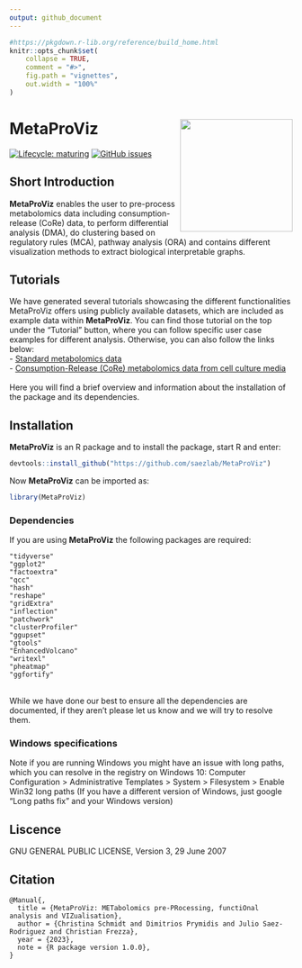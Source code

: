 ```yaml
---
output: github_document
---
```


<!-- README.md is generated from README.Rmd. Please edit that file -->

```r
#https://pkgdown.r-lib.org/reference/build_home.html
knitr::opts_chunk$set(
    collapse = TRUE,
    comment = "#>",
    fig.path = "vignettes",
    out.width = "100%"
)
```

# MetaProViz <img src="vignettes/Hexagon_MetaProViz.png" align="right" width="200" />


<!-- badges: start -->
[![Lifecycle: maturing](https://img.shields.io/badge/lifecycle-maturing-blue.svg)](https://www.tidyverse.org/lifecycle/#maturing)
[![GitHub issues](https://img.shields.io/github/issues/saezlab/MetaProViz)](https://github.com/saezlab/MetaProViz/issues)
<!-- badges: end -->

## **Short Introduction**
**MetaProViz** enables the user to pre-process metabolomics data including consumption-release (CoRe) data, to perform differential analysis (DMA), do clustering based on regulatory rules (MCA), pathway analysis (ORA) and contains different visualization methods to extract biological interpretable graphs.

## Tutorials
We have generated several tutorials showcasing the different functionalities MetaProViz offers using publicly available datasets, which are included as example data within **MetaProViz**. You can find those tutorial on the top under the "Tutorial" button, where you can follow specific user case examples for different analysis. Otherwise, you can also follow the links below:\
- [Standard metabolomics data](https://saezlab.github.io/MetaProViz/articles/Standard%20Metabolomics.html)\
- [Consumption-Release (CoRe) metabolomics data from cell culture media](https://saezlab.github.io/MetaProViz/articles/CoRe%20Metabolomics.html)\
\
Here you will find a brief overview and information about the installation of the package and its dependencies.

## Installation
**MetaProViz** is an R package and to install the package, start R and enter:
```r
devtools::install_github("https://github.com/saezlab/MetaProViz")
```

Now **MetaProViz** can be imported as:
```r
library(MetaProViz)
```

### Dependencies
If you are using **MetaProViz** the following packages are required:\
```
"tidyverse"
"ggplot2"
"factoextra"
"qcc"
"hash"
"reshape"
"gridExtra"
"inflection"
"patchwork"
"clusterProfiler"
"ggupset"
"gtools"
"EnhancedVolcano"
"writexl"
"pheatmap"
"ggfortify"
```
\
While we have done our best to ensure all the dependencies are documented, if they aren't please let us know and we will try to resolve them.

### Windows specifications
Note if you are running Windows you might have an issue with long paths, which you can resolve in the registry on Windows 10:
Computer Configuration > Administrative Templates > System > Filesystem > Enable Win32 long paths
(If you have a different version of Windows, just google "Long paths fix" and your Windows version)

## Liscence
GNU GENERAL PUBLIC LICENSE, Version 3, 29 June 2007

## Citation
```
@Manual{,
  title = {MetaProViz: METabolomics pre-PRocessing, functiOnal analysis and VIZualisation},
  author = {Christina Schmidt and Dimitrios Prymidis and Julio Saez-Rodriguez and Christian Frezza},
  year = {2023},
  note = {R package version 1.0.0},
}
```



